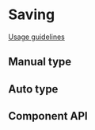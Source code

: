 <!-- `position:fixed` cause rendering issues, so do not render the modal -->


# Saving

[Usage guidelines](https://pages.github.ibm.com/cdai-design/pal/patterns/saving/usage/)

## Manual type

<Preview>
  <Story id={getStorybookSlug(pkg, Saving.displayName, 'manual')} />
</Preview>

## Auto type

<Preview>
  <Story id={getStorybookSlug(pkg, Saving.displayName, 'auto')} />
</Preview>

## Component API

<Props />

